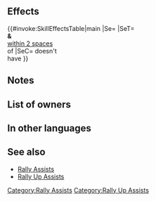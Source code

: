 {{Assist
|tagid=SID_魔防の大応援
|name=Rally Up Res
|range=1
|effect=Grants Res+4 to target ally and allies within 2 spaces of target (excluding unit) for 1 turn.
|cost=300
|exclusive=0
|required=Rally Resistance
|canUseMove={{MoveList|all}}
|canUseWeapon={{WeaponList|exclude=Staff}}
|properties=random_owner,random_inherit_base
}}
==Effects==
{{#invoke:SkillEffectsTable|main
|Se={{Eft|Bonuses|Res|4}}
|SeT={{Tgt|Target Ally}}<br>'''&''' {{Tgt|Allies}}<br>[[within 2 spaces]]<br>of {{Tgt|Target Ally}}
|SeC={{Tgt|Target Ally}} doesn't<br>have {{SEt|Isolation}}
}}
==Notes==
{{Bonuses}}
==List of owners==
{{Skill Hero List}}
==In other languages==
{{OtherLanguages
|japanese=魔防の大応援
|german=Gr. Res. sam.
|spanishEU=Reforzar Res
|spanishLA=Reforzar Res.
|french=Rall. sup. Rés
|italian=Gran sprone Res
|chineseTW=魔防大支援
|portuguese=Res. imensa
}}
==See also==
* [[Rally Assists]]
* [[Rally Up Assists]]
{{Assists Navbox}}
[[Category:Rally Assists]]
[[Category:Rally Up Assists]]